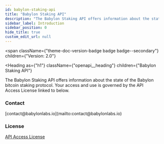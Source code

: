 ```yaml
---
id: babylon-staking-api
title: "Babylon Staking API"
description: "The Babylon Staking API offers information about the state of the Babylon bitcoin staking protocol."
sidebar_label: Introduction
sidebar_position: 0
hide_title: true
custom_edit_url: null
---
```



<span
  className={"theme-doc-version-badge badge badge--secondary"}
  children={"Version: 2.0"}
>
</span>

<Heading
  as={"h1"}
  className={"openapi__heading"}
  children={"Babylon Staking API"}
>
</Heading>



The Babylon Staking API offers information about the state of the Babylon bitcoin staking protocol.
Your access and use is governed by the API Access License linked to below.

<div
  style={{"display":"flex","flexDirection":"column","marginBottom":"var(--ifm-paragraph-margin-bottom)"}}
>
  <h3
    style={{"marginBottom":"0.25rem"}}
  >
    Contact
  </h3><span>
    [contact@babylonlabs.io](mailto:contact@babylonlabs.io)
  </span>
</div><div
  style={{"marginBottom":"var(--ifm-paragraph-margin-bottom)"}}
>
  <h3
    style={{"marginBottom":"0.25rem"}}
  >
    License
  </h3><a
    href={"https://docs.babylonlabs.io/assets/files/api-access-license.pdf"}
  >
    API Access License
  </a>
</div>
      